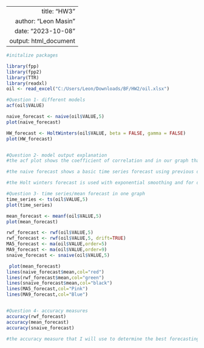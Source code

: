 |                       |
|----------------------:|
|          title: "HW3" |
|  author: "Leon Masin" |
|    date: "2023-10-08" |
| output: html_document |

```{r}
#initalize packages

library(fpp)
library(fpp2)
library(TTR)
library(readxl)
oil <- read_excel("C:/Users/Leon/Downloads/BF/HW2/oil.xlsx")

#Question 1- different models
acf(oil$VALUE)

naive_forecast <- naive(oil$VALUE,5)
plot(naive_forecast)

HW_forecast <- HoltWinters(oil$VALUE, beta = FALSE, gamma = FALSE)
plot(HW_forecast)


#Question 2- model output explanation
#the acf plot shows the coefficient of correlation and in our graph that the value of oil is consistent over time

#the naive forecast shows a basic time series forecast using previous data and in my data that the price of oil will have sharp increases in the near future but also a sharp decline later so its a good benchmark to indicate that the price of oil will indeed go up

#the Holt winters forecast is used with exponential smoothing and for data that has seasonality, level, and trend, and with my data it shows a very consistent trend of oil values save for a couple of noticeably large increases in oil prices  

#Question 3- time series/mean forecast in one graph
time_series <- ts(oil$VALUE,5)
plot(time_series)

mean_forecast <- meanf(oil$VALUE,5)
plot(mean_forecast)

rwf_forecast <- rwf(oil$VALUE,5)
rwf_forecast <- rwf(oil$VALUE,5, drift=TRUE)
MA5_forecast <- ma(oil$VALUE,order=5)
MA9_forecast <- ma(oil$VALUE,order=9)
snaive_forecast <- snaive(oil$VALUE,5)

 plot(mean_forecast)
lines(naive_forecast$mean,col="red")
lines(rwf_forecast$mean,col="green")
lines(snaive_forecast$mean,col="black")
lines(MA5_forecast,col="Pink")
lines(MA9_forecast,col="Blue")


#Question 4- accuracy measures
accuracy(rwf_forecast)
accuracy(mean_forecast)
accuracy(snaive_forecast)

#the accuracy measure that I will use to determine the best forecasting method for my data would be MAE or the Mean Absolute Error because it tells us the average error the forecast will provide meaning that the lowest value is the preferred since it's the most statistically accurate forecast, which in this case would be the snaive forecast AKA the simple naive forecast.  





```

